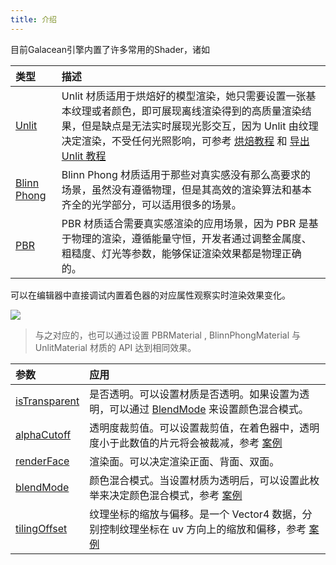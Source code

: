 ```yaml
---
title: 介绍
---
```


目前Galacean引擎内置了许多常用的Shader，诸如

| 类型 | 描述 |
| :-- | :-- |
| [Unlit ](./unlit) | Unlit 材质适用于烘焙好的模型渲染，她只需要设置一张基本纹理或者颜色，即可展现离线渲染得到的高质量渲染结果，但是缺点是无法实时展现光影交互，因为 Unlit 由纹理决定渲染，不受任何光照影响，可参考 [烘焙教程](/docs/graphics-bake-blender) 和 [导出 Unlit 教程](./unlit) |
| [Blinn Phong ](./blinnPhong) | Blinn Phong 材质适用于那些对真实感没有那么高要求的场景，虽然没有遵循物理，但是其高效的渲染算法和基本齐全的光学部分，可以适用很多的场景。 |
| [PBR ](./pbr) | PBR 材质适合需要真实感渲染的应用场景，因为 PBR 是基于物理的渲染，遵循能量守恒，开发者通过调整金属度、粗糙度、灯光等参数，能够保证渲染效果都是物理正确的。 |

可以在编辑器中直接调试内置着色器的对应属性观察实时渲染效果变化。

<Image src="https://gw.alipayobjects.com/zos/OasisHub/94cf8176-569d-4605-bd73-967b03316c3d/image-20240206173751409.png"  />

> 与之对应的，也可以通过设置 PBRMaterial , BlinnPhongMaterial 与 UnlitMaterial 材质的 API 达到相同效果。

| 参数 | 应用 |
| :-- | :-- |
| [isTransparent](/apis/core/#BaseMaterial-isTransparent) | 是否透明。可以设置材质是否透明。如果设置为透明，可以通过 [BlendMode](/apis/core/#BaseMaterial-blendMode) 来设置颜色混合模式。 |
| [alphaCutoff](/apis/core/#BaseMaterial-alphaCutoff) | 透明度裁剪值。可以设置裁剪值，在着色器中，透明度小于此数值的片元将会被裁减，参考 [案例](${examples}blend-mode) |
| [renderFace](/apis/core/#BaseMaterial-renderFace) | 渲染面。可以决定渲染正面、背面、双面。 |
| [blendMode](/apis/core/#BaseMaterial-blendMode) | 颜色混合模式。当设置材质为透明后，可以设置此枚举来决定颜色混合模式，参考 [案例](${examples}blend-mode) |
| [tilingOffset](/apis/core/#BlinnPhongMaterial-tilingOffset) | 纹理坐标的缩放与偏移。是一个 Vector4 数据，分别控制纹理坐标在 uv 方向上的缩放和偏移，参考 [案例](${examples}tiling-offset) |